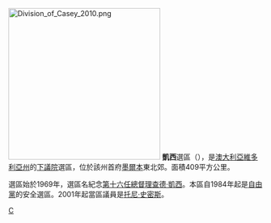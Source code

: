 [[File:Division_of_Casey_2010.png|300px]]
'''凱西'''選區（{{lang-en|Division of Casey}}），是[[澳大利亞|澳大利亞]][[維多利亞州|維多利亞州]]的[[澳大利亞下議院|下議院]]選區，位於該州首府[[墨爾本|墨爾本]]東北郊。面積409平方公里。

選區始於1969年，選區名紀念[[澳大利亞總督|第十六任總督]][[理查德·凱西|理查德·凱西]]。本區自1984年起是[[澳大利亞自由黨|自由黨]]的安全選區。2001年起當區議員是[[托尼·史密斯|托尼·史密斯]]。

[[Category:澳大利亞國會選區|C]]